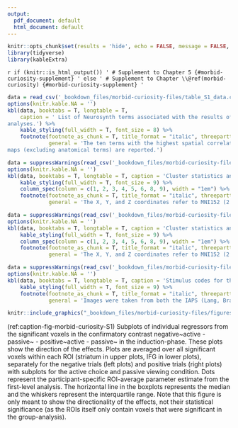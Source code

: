 ```yaml
---
output:
  pdf_document: default
  html_document: default
---
```

```r
knitr::opts_chunk$set(results = 'hide', echo = FALSE, message = FALSE, warning = FALSE)
library(tidyverse)
library(kableExtra)
```

`r if (knitr::is_html_output()) '
# Supplement to Chapter 5 {#morbid-curiosity-supplement}
' else '
# Supplement to Chapter \\@ref(morbid-curiosity) {#morbid-curiosity-supplement}
'`

```r
data = read_csv('_bookdown_files/morbid-curiosity-files/table_S1_data.csv')
options(knitr.kable.NA = '')
kbl(data, booktabs = T, longtable = T,
    caption = ' List of Neurosynth terms associated with the results of the exploratory whole-brain
analyses.') %>%
    kable_styling(full_width = T, font_size = 8) %>%
    footnote(footnote_as_chunk = T, title_format = "italic", threeparttable = T, escape = F, 
             general = 'The ten terms with the highest spatial correlation with the whole-brain
maps (excluding anatomical terms) are reported.')
```


```r
data = suppressWarnings(read_csv('_bookdown_files/morbid-curiosity-files/table_S2_data.csv'))
options(knitr.kable.NA = '')
kbl(data, booktabs = T, longtable = T, caption = 'Cluster statistics and associated brain regions from the exploratory whole-brain analysis.') %>%
    kable_styling(full_width = T, font_size = 9) %>%
    column_spec(column = c(1, 2, 3, 4, 5, 6, 8, 9), width = "1em") %>%
    footnote(footnote_as_chunk = T, title_format = "italic", threeparttable = T, escape = F, 
             general = 'The X, Y, and Z coordinates refer to MNI152 (2 mm) space. The regions are taken from the Harvard–Oxford (sub)cortical atlas and voxels are assigned to regions based on their maximum probability across all ROIs within the atlas. *K* refers to the number of voxels within a particular region.')
```

```r
data = suppressWarnings(read_csv('_bookdown_files/morbid-curiosity-files/table_S3_data.csv'))
options(knitr.kable.NA = '')
kbl(data, booktabs = T, longtable = T, caption = 'Cluster statistics and associated brain regions from the exploratory whole-brain analysis.') %>%
    kable_styling(full_width = T, font_size = 9) %>%
    column_spec(column = c(1, 2, 3, 4, 5, 6, 8, 9), width = "1em") %>%
    footnote(footnote_as_chunk = T, title_format = "italic", threeparttable = T, escape = F, 
             general = 'The X, Y, and Z coordinates refer to MNI152 (2 mm) space. The regions are taken from the Harvard–Oxford (sub)cortical atlas and voxels are assigned to regions based on their maximum probability across all ROIs within the atlas. *K* refers to the number of voxels within a particular region.')
```

```r
data = suppressWarnings(read_csv('_bookdown_files/morbid-curiosity-files/table_S4_data.csv'))
options(knitr.kable.NA = '')
kbl(data, booktabs = T, longtable = T, caption = 'Stimulus codes for the images used in the choice task.') %>%
    kable_styling(full_width = T, font_size = 9) %>%
    footnote(footnote_as_chunk = T, title_format = "italic", threeparttable = T, escape = T, 
             general = 'Images were taken from both the IAPS (Lang, Bradley, & Cuthbert, 1997) and NAPS (Marchewka, Żurawski, Jednoróg, & Grabowska, 2014) database.')
```

```r
knitr::include_graphics("_bookdown_files/morbid-curiosity-files/figures/figure_S1.png", auto_pdf = TRUE)
```

(ref:caption-fig-morbid-curiosity-S1) Subplots of individual regressors from the significant voxels in the confirmatory contrast negative~active - passive~ - positive~active - passive~ in the induction-phase. These plots show the direction of the effects. Plots are averaged over all significant voxels within each ROI (striatum in upper plots, IFG in lower plots), separately for the negative trials (left plots) and positive trials (right plots) with subplots for the active choice and passive viewing condition. Dots represent the participant-specific ROI-average parameter estimate from the first-level analysis. The horizontal line in the boxplots represents the median and the whiskers represent the interquartile range. Note that this figure is only meant to show the directionality of the effects, not their statistical significance (as the ROIs itself only contain voxels that were significant in the group-analysis).
